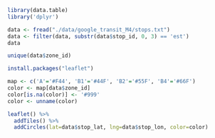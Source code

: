 ```r
library(data.table)
library('dplyr')

data <- fread("./data/google_transit_M4/stops.txt")
data <- filter(data, substr(data$stop_id, 0, 3) == 'est')
data
```

```r
unique(data$zone_id)
```

```r
install.packages("leaflet")
```

```r
map <- c('A'='#F44', 'B1'='#44F', 'B2'='#55F', 'B4'='#66F')
color <- map[data$zone_id]
color[is.na(color)] <- '#999'
color <- unname(color)
```

```r
leaflet() %>%
  addTiles() %>%
  addCircles(lat=data$stop_lat, lng=data$stop_lon, color=color)
```

```r

```

```r

```
